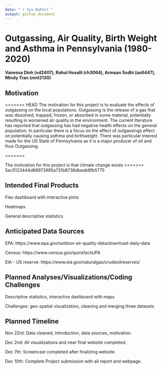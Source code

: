 ```yaml
---
date: "`r Sys.Date()`"
output: github_document
---
```


# Outgassing, Air Quality, Birth Weight and Asthma in Pennsylvania (1980-2020)

#### Vanessa Dinh (vd2407), Rahul Hosalli (rh3064), Armaan Sodhi (as6447), Mindy Tran (mnt2130)

## Motivation
<<<<<<< HEAD
The motivation for this project is to evaluate the effects of outgassing on the local populations. Outgassing is the release of a gas that was dissolved, trapped, frozen, or absorbed in some material, potentially resulting in worsened air quality in the environment. The current literature has reported that outgassing has had negative health effects on the general population. In particular there is a focus on the effect of outgassings effect on potentially causing asthma and birthweight. There was particular interest made for the US State of Pennsylvania as it is a major producer of oil and thus Outgassing.

=======

The motivation for this project is that climate change exists
>>>>>>> 5ec5123444d68973985a731b8738dbeab8fb5775

## Intended Final Products

Flex dashboard with interactive plots

Heatmaps

General descriptive statistics

## Anticipated Data Sources

EPA: https://www.epa.gov/outdoor-air-quality-data/download-daily-data 

Census: https://www.census.gov/quickfacts/PA 

EIA - US reserve: https://www.eia.gov/naturalgas/crudeoilreserves/

## Planned Analyses/Visualizations/Coding Challenges

Descriptive statistics, interactive dashboard with maps

Challenges: geo-spatial visualization, cleaning and merging three datasets

## Planned Timeline

Nov 22rd: Data cleaned, introduction, data sources, motivation.

Dec 2nd: All visualizations and near final website completed.

Dec 7th: Screencast completed after finalizing website.

Dec 10th: Complete Project submission with all report and webpage.
